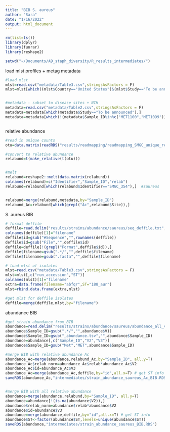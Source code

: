 ```yaml
---
title: "BIB S. aureus"
author: "Sara"
date: "1/16/2022"
output: html_document
---
```


```r
rm(list=ls())
library(dplyr)
library(funrar)
library(reshape2)

setwd("~/Documents/AD_staph_diversity/R_results_intermediates/")

```



load mlst profiles + metag metadata

```r

#load mlst
mlst=read.csv("metadata/Table3.csv",stringsAsFactors = F)    
mlst=mlst[which((mlst$Country=="United States")&(mlst$Study=="To be announced")),]


#metadata - subset to disease sites + NIH 
metadata=read.csv("metadata/Table2.csv",stringsAsFactors = F)  
metadata=metadata[which(metadata$Study=="To be announced"),]
metadata=metadata[which(!(metadata$Sample_ID%in%c("MET1100","MET1099"))),] #exclude plate sweeps



```


relative abundance

```r

#read in unique counts
otu=data.matrix(readRDS("results/readmapping/readmapping_SMGC_unique_reads.RDS"))

#convert to relative abundance
relabund=t(make_relative(t(otu)))


#melt
relabund=reshape2::melt(data.matrix(relabund))
colnames(relabund)=c("Identifier","Sample_ID","relab")
relabund=relabund[which(relabund$Identifier=="SMGC_354"),]  #saureus


relabund=merge(relabund,metadata,by="Sample_ID")
relabund_Ac=relabund[which(grepl("Ac",relabund$Site)),]


```





S. aureus BIB

```r

# format deffile 
deffile=read.delim("results/strains/abundance/saureus/seq_deffile.txt", stringsAsFactors = F, sep="\t")
colnames(deffile)[1]="filename"
deffile$id=gsub("#Sequence","",rownames(deffile))
deffile$id=gsub("File","",deffile$id)
deffile=deffile[!(grepl("Format",deffile$id)),]
deffile$filename=gsub(".*/","",deffile$filename)
deffile$filename=gsub(".fasta","",deffile$filename)

# load mlst of isolates
mlst=read.csv("metadata/Table3.csv",stringsAsFactors = F)
mlst=mlst[,c("run_accession","ST")]
colnames(mlst)[1]="filename"
extra=data.frame(filename="abfqr",ST="188_aur")
mlst=rbind.data.frame(extra,mlst)

#get mlst for deffile isolates
deffile=merge(deffile,mlst,by="filename")

```


abundance BIB

```r

#get strain abundance from BIB
abundance=read.delim("results/strains/abundance/saureus/abundance_all_vf.tsv", stringsAsFactors = F, header=F)
abundance$Sample_ID=gsub(".*/","",abundance$V1)
abundance$Sample_ID=gsub("_abundance.tsv","",abundance$Sample_ID)
abundance=abundance[,c("Sample_ID","V2","V3")]
abundance$Sample_ID=gsub("Met","MET",abundance$Sample_ID)

#merge BIB with relative abundance Ac
abundance_Ac=merge(abundance,relabund_Ac,by="Sample_ID", all.y=T)
abundance_Ac$relab_norm=abundance_Ac$relab*abundance_Ac$V2
abundance_Ac$id=abundance_Ac$V3
abundance_Ac=merge(abundance_Ac,deffile,by="id",all.x=T) # get ST info
saveRDS(abundance_Ac,"intermediates/strain_abundance_saureus_Ac_BIB.RDS")


#merge BIB with all relative abundance
abundance=merge(abundance,relabund,by="Sample_ID", all.y=T)
abundance=abundance[!(is.na(abundance$V2)),]
abundance$relab_norm=abundance$relab*abundance$V2
abundance$id=abundance$V3
abundance=merge(abundance,deffile,by="id",all.x=T) # get ST info
abundance$ST<-factor(abundance$ST,levels=unique(abundance$ST))
saveRDS(abundance,"intermediates/strain_abundance_saureus_BIB.RDS")


```




